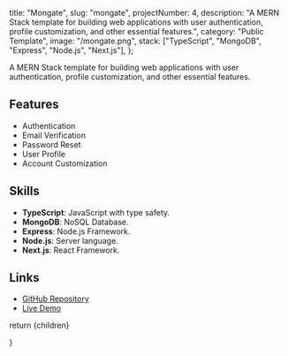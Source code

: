   title: "Mongate",
  slug: "mongate",
  projectNumber: 4,
  description:
    "A MERN Stack template for building web applications with user authentication, profile customization, and other essential features.",
  category: "Public Template",
  image: "/mongate.png",
  stack: ["TypeScript", "MongoDB", "Express", "Node.js", "Next.js"],
};


A MERN Stack template for building web applications with user authentication, profile customization, and other essential features.

## Features

- Authentication
- Email Verification
- Password Reset
- User Profile
- Account Customization

## Skills

- **TypeScript**: JavaScript with type safety.
- **MongoDB**: NoSQL Database.
- **Express**: Node.js Framework.
- **Node.js**: Server language.
- **Next.js**: React Framework.

## Links

- [GitHub Repository](https://github.com/colinguinane1/mongate-front-end)
- [Live Demo](https://mongate.vercel.app)

return <MdxLayout>{children}</MdxLayout>

}




